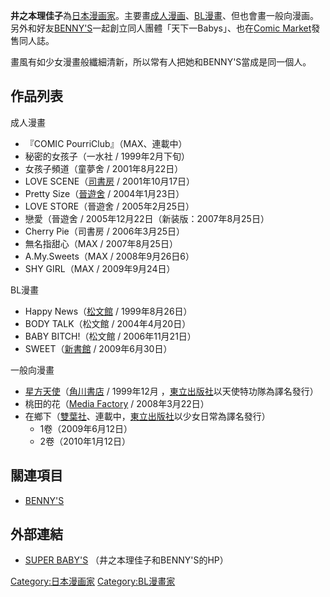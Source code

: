 {{Japanese|japanese=井ノ本 リカ子|kana=いのもと りかこ|romaji=Inomoto Rikako}}
'''井之本理佳子'''為[[日本|日本]][[漫画家|漫画家]]。主要畫[[成人漫画|成人漫画]]、[[BL漫畫|BL漫畫]]、但也會畫一般向漫画。另外和好友[[BENNY'S|BENNY'S]]一起創立同人團體「天下一Babys」、也在[[Comic_Market|Comic Market]]發售同人誌。

畫風有如少女漫畫般纖細清新，所以常有人把她和BENNY'S當成是同一個人。

== 作品列表 ==
; 成人漫畫
* 『COMIC PourriClub』（MAX、連載中）
* 秘密的女孩子（一水社 / 1999年2月下旬）
* 女孩子頻道（童夢舍 / 2001年8月22日）
* LOVE SCENE（[[司書房|司書房]] / 2001年10月17日）
* Pretty Size（[[晉遊舍|晉遊舍]] / 2004年1月23日）
* LOVE STORE（晉遊舍 / 2005年2月25日）
* 戀愛（晉遊舍 / 2005年12月22日（新装版：2007年8月25日）
* Cherry Pie（司書房 / 2006年3月25日）
* 無名指甜心（MAX / 2007年8月25日）
* A.My.Sweets（MAX / 2008年9月26日6）
* SHY GIRL（MAX / 2009年9月24日）

; BL漫畫
* Happy News（[[松文館|松文館]] / 1999年8月26日）
* BODY TALK（松文館 / 2004年4月20日）
* BABY BITCH!（松文館 / 2006年11月21日）
* SWEET（[[新書館|新書館]] / 2009年6月30日）

; 一般向漫畫
* [[星方天使|星方天使]]（[[角川書店|角川書店]] / 1999年12月 ，[[東立出版社|東立出版社]]以天使特功隊為譯名發行）
* 桃田的花（[[Media_Factory|Media Factory]] / 2008年3月22日）
* 在鄉下（[[雙葉社|雙葉社]]、連載中，[[東立出版社|東立出版社]]以少女日常為譯名發行） 
** 1卷（2009年6月12日）
** 2卷（2010年1月12日）

== 關連項目 ==
* [[BENNY'S|BENNY'S]]

== 外部連結 ==
* [https://web.archive.org/web/20100226133506/http://homepage1.nifty.com/MAMACHU/index.htm SUPER BABY'S] （井之本理佳子和BENNY'S的HP）

{{DEFAULTSORT:Inomoto Rikako}}
[[Category:日本漫画家|Category:日本漫画家]]
[[Category:BL漫畫家|Category:BL漫畫家]]